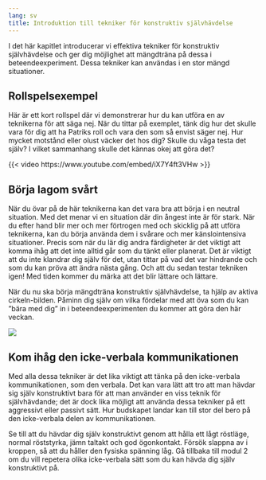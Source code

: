 ```yaml
---
lang: sv
title: Introduktion till tekniker för konstruktiv självhävdelse
---
```


I det här kapitlet introducerar vi effektiva tekniker för konstruktiv
självhävdelse och ger dig möjlighet att mängdträna på dessa i
beteendeexperiment. Dessa tekniker kan användas i en stor mängd
situationer.

## Rollspelsexempel

Här är ett kort rollspel där vi demonstrerar hur du kan utföra en av
teknikerna för att säga nej. När du tittar på exemplet, tänk dig hur det
skulle vara för dig att ha Patriks roll och vara den som så envist säger
nej. Hur mycket motstånd eller olust väcker det hos dig? Skulle du våga
testa det själv? I vilket sammanhang skulle det kännas okej att göra
det?

{{< video https://www.youtube.com/embed/iX7Y4ft3VHw >}}

## Börja lagom svårt

När du övar på de här teknikerna kan det vara bra att börja i en neutral
situation. Med det menar vi en situation där din ångest inte är för
stark. När du efter hand blir mer och mer förtrogen med och skicklig på
att utföra teknikerna, kan du börja använda dem i svårare och mer
känslointensiva situationer. Precis som när du lär dig andra färdigheter
är det viktigt att komma ihåg att det inte alltid går som du tänkt eller
planerat. Det är viktigt att du inte klandrar dig själv för det, utan
tittar på vad det var hindrande och som du kan pröva att ändra nästa
gång. Och att du sedan testar tekniken igen! Med tiden kommer du märka
att det blir lättare och lättare.

När du nu ska börja mängdträna konstruktiv självhävdelse, ta hjälp av
aktiva cirkeln-bilden. Påminn dig själv om vilka fördelar med att öva
som du kan ”bära med dig” in i beteendeexperimenten du kommer att göra
den här veckan.

![](/sites/respekt/media/image/aktivacirkeln-redux-E-slinga.svg)

## Kom ihåg den icke-verbala kommunikationen

Med alla dessa tekniker är det lika viktigt att tänka på den
icke-verbala kommunikationen, som den verbala. Det kan vara lätt att tro
att man hävdar sig själv konstruktivt bara för att man använder en viss
teknik för självhävdande; det är dock lika möjligt att använda dessa
tekniker på ett aggressivt eller passivt sätt. Hur budskapet landar kan
till stor del bero på den icke-verbala delen av kommunikationen.

Se till att du hävdar dig själv konstruktivt genom att hålla ett lågt
röstläge, normal röststyrka, jämn taltakt och god ögonkontakt. Försök
slappna av i kroppen, så att du håller den fysiska spänning låg. Gå
tillbaka till modul 2 om du vill repetera olika icke-verbala sätt som du
kan hävda dig själv konstruktivt på.
